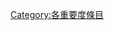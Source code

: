 {{Articles by Importance|topic=星际旅行|project=星际旅行|format=toc}}
{{Wikipedia category}}
{{emptycat}}

[[Category:各重要度條目|Category:各重要度條目]]
